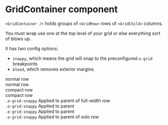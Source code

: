 
<Meta title="Core|Grid/GridContainer" component={Layout} />

# GridContainer component

`<GridContainer />` holds groups of `<GridRow>` rows of `<GridChild>` columns.

You must wrap use one at the top level of your grid or else everything sort of blows up.

It has two config options:

- `snappy`, which means the grid will snap to the preconfigured `o-grid` breakpoints
- `bleed`, which removes exterior margins.

<Preview>
  <Story
    name="Full bleed grid container"
    parameters={{ styles: [Promise.resolve(require('./_stories.scss'))] }}
  >
    <GridContainer bleed={true}>
      <GridRow>
        <GridChild colspan={6}>
          <div className="demo-cell">normal row</div>
        </GridChild>
        <GridChild colspan={6}>
          <div className="demo-cell">normal row</div>
        </GridChild>
      </GridRow>
      <GridRow compact={true}>
        <GridChild colspan={6}>
          <div className="demo-cell">compact row</div>
        </GridChild>
        <GridChild colspan={6}>
          <div className="demo-cell">compact row</div>
        </GridChild>
      </GridRow>
    </GridContainer>
  </Story>
</Preview>

<Preview>
  <Story
    name="Snappy container"
    parameters={{ styles: [Promise.resolve(require('./_stories.scss'))] }}
  >
    <GridContainer snappy={true}>
      <GridRow>
        <GridChild colspan={12}>
          <div className="demo-cell">
            <code>.o-grid-snappy</code> Applied to parent of full-width row
          </div>
        </GridChild>
      </GridRow>
      <GridRow>
        <GridChild colspan={6}>
          <div className="demo-cell">
            <code>.o-grid-snappy</code> Applied to parent
          </div>
        </GridChild>
        <GridChild colspan={6}>
          <div className="demo-cell">
            <code>.o-grid-snappy</code> Applied to parent
          </div>
        </GridChild>
      </GridRow>
      <GridRow>
        <GridChild colspan={6}>
          <div className="demo-cell">
            <code>.o-grid-snappy</code> Applied to parent of solo row
          </div>
        </GridChild>
      </GridRow>
    </GridContainer>
  </Story>
</Preview>
